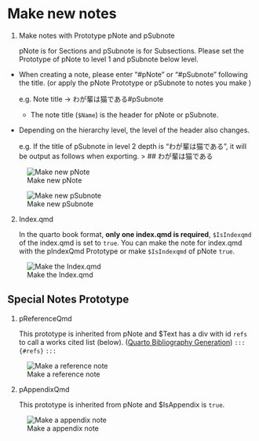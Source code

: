 

# Make new notes {#sec-make-notes }



1. Make notes with Prototype pNote and pSubnote

    pNote is for Sections and pSubnote is for Subsections.
Please set the Prototype of pNote to level 1 and pSubnote below level.


 * When creating a note, please enter "#pNote" or "#pSubnote" following the title. (or apply the pNote Prototype or pSubnote to notes you make )

    e.g. Note title -> わが輩は猫である#pSubnote


     * The note title (`$Name`) is the header for pNote or pSubnote.



 * Depending on the hierarchy level, the level of the header also changes.

     e.g. If the title of pSubnote in level 2 depth is "わが輩は猫である", it will be output as follows when exporting.
     > \#\# わが輩は猫である

::: {#fig-make-newnote01 layout-ncol=2}


![Make new pNote](screenshots/makenewnote01.png)


![Make new pSubnote](screenshots/makenewnote02.png)


:::



2. Index.qmd

    In the quarto book format, **only one index.qmd is required**,  `$IsIndexqmd` of the index.qmd is set to `true`.
You can make the note for index.qmd with the pIndexQmd Prototype or make `$IsIndexqmd` of pNote  `true`.

![Make the Index.qmd](screenshots/makeindexqmd.png)







## Special Notes Prototype



1. pReferenceQmd

 
    This prototype is inherited from pNote and $Text has a div with id `refs` to call a works cited list (below). ([Quarto Bibliography Generation](https://quarto.org/docs/authoring/citations.html#bibliography-generation))
    `::: {#refs}`
    `:::`

![Make a reference note](screenshots/makereferenceqmd.png)



2. pAppendixQmd

     This prototype is inherited from pNote and $IsAppendix is `true`.

![Make a appendix note](screenshots/makeappendix.png)







